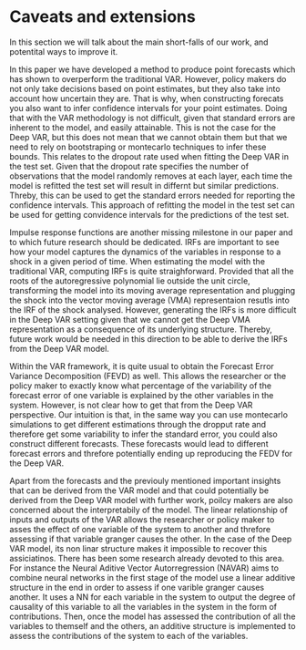 # Caveats and extensions {#exten}

In this section we will talk about the main short-falls of our work, and potentital ways to improve it.

In this paper we have developed a method to produce point forecasts which has shown to overperform the traditional VAR. However, policy makers do not only take decisions based on point estimates, but they also take into account how uncertain they are. That is why, when constructing forecats you also want to infer confidence intervals for your point estimates. Doing that with the VAR methodology is not difficult, given that standard errors are inherent to the model, and easily attainable. This is not the case for the Deep VAR, but this does not mean that we cannot obtain them but that we need to rely on bootstraping or montecarlo techniques to infer these bounds. This relates to the dropout rate used when fitting the Deep VAR in the test set. Given that the dropout rate specifies the number of observations that the model randomly removes at each layer, each time the model is refitted the test set will result in differnt but similar predictions. Threby, this can be used to get the standard errors needed for reporting the confidence intervals. This approach of refitting the model in the test set can be used for getting convidence intervals for the predictions of the test set. 


Impulse response functions are another missing milestone in our paper and to which future research should be dedicated. IRFs are important to see how your model captures the dynamics of the variables in response to a shock in a given period of time. When estimating the model with the traditional VAR, computing IRFs is quite straighforward. Provided that all the roots of the autoregressive polynomial lie outside the unit circle, transforming the model into its moving average representation and plugging the shock into the vector moving average (VMA) representaion resutls into the IRF of the shock analysed. However, generating the IRFs is more difficult in the Deep VAR setting given that we cannot get the Deep VMA representation as a consequence of its underlying structure. Thereby, future work would be needed in this direction to be able to derive the IRFs from the Deep VAR model. 

Within the VAR framework, it is quite usual to obtain the Forecast Error Variance Decomposition (FEVD) as well. This allows the researcher or the policy maker to exactly know what percentage of the variability of the forecast error of one variable is explained by the other variables in the system. However, is not clear how to get that from the Deep VAR perspective. Our intuition is that, in the same way you can use montecarlo simulations to get different estimations through the dropput rate and therefore get some variability to infer the standard error, you could also construct different forecasts. These forecasts would lead to different forecast errors and threfore potentially ending up reproducing the FEDV for the Deep VAR.

Apart from the forecasts and the previouly mentioned important insights that can be derived from the VAR model and that could potentially be derived from the Deep VAR model with further work, poilcy makers are also concerned about the interpretabily of the model. The linear relationship of inputs and outputs of the VAR allows the researcher or policy maker to asses the effect of one variable of the system to another and threfore assessing if that variable granger causes the other. In the case of the Deep VAR model, its non linar structure makes it impossible to recover this assiciatinos. There has been some research already devoted to this area. For instance the Neural Aditive Vector Autorregression (NAVAR) aims to combine neural networks in the first stage of the model use a linear additive structure in the end in order to assess if one varible granger causes another. It uses a NN for each variable in the system to output the degree of causality of this variable to all the variables in the system in the form of contributions. Then, once the model has assessed the contribution of all the variables to themself and the others, an additive structure is implemented to assess the contributions of the system to each of the variables.




